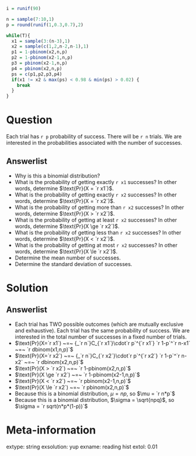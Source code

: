 ```r

i = runif(90)

n = sample(7:10,1)
p = round(runif(1,0.3,0.7),2)

while(T){
  x1 = sample(3:(n-3),1)
  x2 = sample(c(1,2,n-2,n-1),1)
  p1 = 1-pbinom(x2,n,p)
  p2 = 1-pbinom(x2-1,n,p)
  p3 = pbinom(x2-1,n,p)
  p4 = pbinom(x2,n,p)
  ps = c(p1,p2,p3,p4)
  if(x1 != x2 & max(ps) < 0.98 & min(ps) > 0.02) {
    break
  }
}
```

Question
========

Each trial has `r p` probability of success. There will be `r n` trials. We are interested in the probabilities associated with the number of successes.

Answerlist
--------
* Why is this a binomial distribution?
* What is the probability of getting exactly `r x1` successes? In other words, determine $\text{Pr}(X = `r x1`)$.
* What is the probability of getting exactly `r x2` successes? In other words, determine $\text{Pr}(X = `r x2`)$.
* What is the probability of getting more than `r x2` successes? In other words, determine $\text{Pr}(X > `r x2`)$.
* What is the probability of getting at least `r x2` successes? In other words, determine $\text{Pr}(X \ge `r x2`)$.
* What is the probability of getting less than `r x2` successes? In other words, determine $\text{Pr}(X < `r x2`)$.
* What is the probability of getting at most `r x2` successes? In other words, determine $\text{Pr}(X \le `r x2`)$.
* Determine the mean number of successes.
* Determine the standard deviation of successes.

Solution
========

Answerlist
--------
* Each trial has TWO possible outcomes (which are mutually exclusive and exhaustive). Each trial has the same probability of success. We are interested in the total number of successes in a fixed number of trials. 
* $\text{Pr}(X=`r x1`) ~=~ {_`r n`}C_{`r x1`}\cdot`r p`^{`r x1`} `r 1-p`^`r n-x1` ~=~ `r dbinom(x1,n,p)`$
* $\text{Pr}(X=`r x2`) ~=~ {_`r n`}C_{`r x2`}\cdot`r p`^{`r x2`} `r 1-p`^`r n-x2` ~=~ `r dbinom(x2,n,p)`$
* $\text{Pr}(X > `r x2`) ~=~ `r 1-pbinom(x2,n,p)`$
* $\text{Pr}(X \ge `r x2`) ~=~ `r 1-pbinom(x2-1,n,p)`$
* $\text{Pr}(X < `r x2`) ~=~ `r pbinom(x2-1,n,p)`$
* $\text{Pr}(X \le `r x2`) ~=~ `r pbinom(x2,n,p)`$
* Because this is a binomial distribution, $\mu = np$, so $\mu = `r n*p`$
* Because this is a binomial distribution, $\sigma = \sqrt{npq}$, so $\sigma = `r sqrt(n*p*(1-p))`$

Meta-information
============
extype: string
exsolution: yup
exname: reading hist
extol: 0.01
